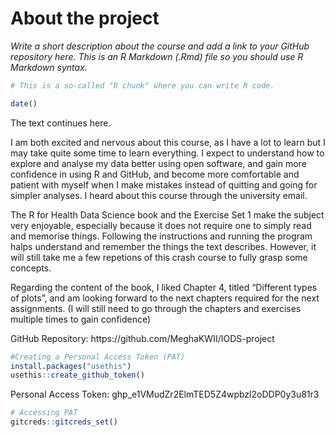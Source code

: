 
# About the project

*Write a short description about the course and add a link to your GitHub repository here. This is an R Markdown (.Rmd) file so you should use R Markdown syntax.*

```r
# This is a so-called "R chunk" where you can write R code.

date()

```
The text continues here.

I am both excited and nervous about this course, as I have a lot to learn but I may take quite some time to learn everything. I expect to understand how to explore and analyse my data better using open software, and gain more confidence in using R and GitHub, and become more comfortable and patient with myself when I make mistakes instead of quitting and going for simpler analyses. I heard about this course through the university email.

The R for Health Data Science book and the Exercise Set 1 make the subject very enjoyable, especially because it does not require one to simply read and memorise things. Following the instructions and running the program halps understand and remember the things the text describes. However, it will still take me a few repetions of this crash course to fully grasp some concepts.

Regarding the content of the book, I liked Chapter 4, titled "Different types of plots", and am looking forward to the next chapters required for the next assignments. (I will still need to go through the chapters and exercises multiple times to gain confidence)

GitHub Repository: https://github.com/MeghaKWII/IODS-project

```r
#Creating a Personal Access Token (PAT)
install.packages("usethis")
usethis::create_github_token()
```

Personal Access Token: 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

```r
# Accessing PAT
gitcreds::gitcreds_set()

```
